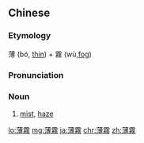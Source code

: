 {{also|薄雾}}
==Chinese==
{{zh-forms|s=薄雾}}

===Etymology===
薄 (bó, [[thin]]) + 霧 (wù,[[fog]])

===Pronunciation===
{{zh-pron
|m=bówù
|cat=n
}}

===Noun===
{{zh-noun}}

# [[mist]], [[haze]]

[[lo:薄霧]]
[[mg:薄霧]]
[[ja:薄霧]]
[[chr:薄霧]]
[[zh:薄霧]]